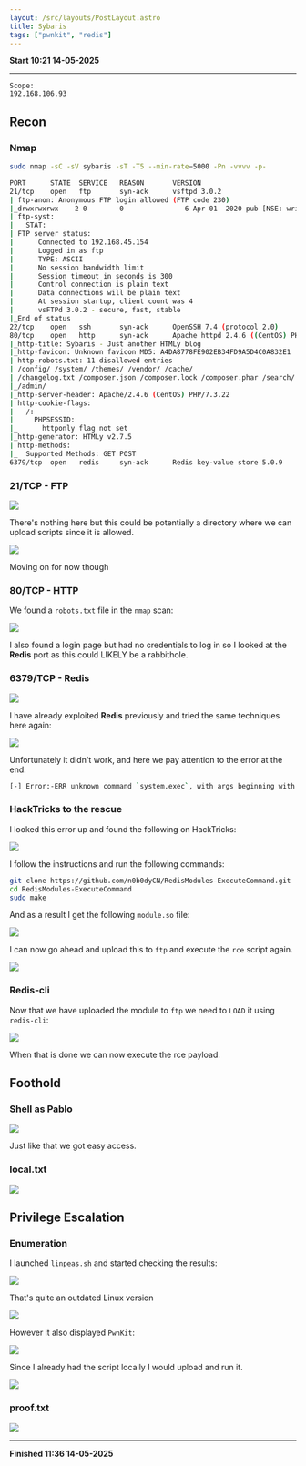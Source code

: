 ```yaml
---
layout: /src/layouts/PostLayout.astro
title: Sybaris
tags: ["pwnkit", "redis"]
---
```

**Start 10:21 14-05-2025**

---
```
Scope:
192.168.106.93
```
## Recon

### Nmap

```bash
sudo nmap -sC -sV sybaris -sT -T5 --min-rate=5000 -Pn -vvvv -p-

PORT      STATE  SERVICE   REASON       VERSION
21/tcp    open   ftp       syn-ack      vsftpd 3.0.2
| ftp-anon: Anonymous FTP login allowed (FTP code 230)
|_drwxrwxrwx    2 0        0               6 Apr 01  2020 pub [NSE: writeable]
| ftp-syst: 
|   STAT: 
| FTP server status:
|      Connected to 192.168.45.154
|      Logged in as ftp
|      TYPE: ASCII
|      No session bandwidth limit
|      Session timeout in seconds is 300
|      Control connection is plain text
|      Data connections will be plain text
|      At session startup, client count was 4
|      vsFTPd 3.0.2 - secure, fast, stable
|_End of status
22/tcp    open   ssh       syn-ack      OpenSSH 7.4 (protocol 2.0)
80/tcp    open   http      syn-ack      Apache httpd 2.4.6 ((CentOS) PHP/7.3.22)
|_http-title: Sybaris - Just another HTMLy blog
|_http-favicon: Unknown favicon MD5: A4DA8778FE902EB34FD9A5D4C0A832E1
| http-robots.txt: 11 disallowed entries 
| /config/ /system/ /themes/ /vendor/ /cache/ 
| /changelog.txt /composer.json /composer.lock /composer.phar /search/ 
|_/admin/
|_http-server-header: Apache/2.4.6 (CentOS) PHP/7.3.22
| http-cookie-flags: 
|   /: 
|     PHPSESSID: 
|_      httponly flag not set
|_http-generator: HTMLy v2.7.5
| http-methods: 
|_  Supported Methods: GET POST
6379/tcp  open   redis     syn-ack      Redis key-value store 5.0.9
```

### 21/TCP - FTP

![](../../../assets/714ef66058b91195132748f960864589.png)

There's nothing here but this could be potentially a directory where we can upload scripts since it is allowed.

![](../../../assets/b34450a7fd4c06b60f6e4193231bd3ff.png)

Moving on for now though

### 80/TCP - HTTP

We found a `robots.txt` file in the `nmap` scan:

![](../../../assets/70ed315645ee82e6c7033e78c0baf805.png)

I also found a login page but had no credentials to log in so I looked at the **Redis** port as this could LIKELY be a rabbithole.

### 6379/TCP - Redis

![](../../../assets/9a102e46574a323696f6ffd21c629b1c.png)

I have already exploited **Redis** previously and tried the same techniques here again:

![](../../../assets/b0c546d94bc04e33ff90e84f43851f8c.png)

Unfortunately it didn't work, and here we pay attention to the error at the end:

```bash
[-] Error:-ERR unknown command `system.exec`, with args beginning with: `whoami`, , check your module!
```

### HackTricks to the rescue

I looked this error up and found the following on HackTricks:

![](../../../assets/a0d2b582614a8bf95dc8e74fc99c3b7d.png)

I follow the instructions and run the following commands:

```bash
git clone https://github.com/n0b0dyCN/RedisModules-ExecuteCommand.git
cd RedisModules-ExecuteCommand
sudo make
```

And as a result I get the following `module.so` file:

![](../../../assets/aa5926c0555ea331788397c56cb4cc13.png)

I can now go ahead and upload this to `ftp` and execute the `rce` script again.

![](../../../assets/9df7474813b94fe36a11fb02ac258ff1.png)

### Redis-cli

Now that we have uploaded the module to `ftp` we need to `LOAD` it using `redis-cli`:

![](../../../assets/c6d899dc9d5f1a913b764315016d6023.png)

When that is done we can now execute the rce payload.

## Foothold
### Shell as Pablo

![](../../../assets/e5bf337e083bfd30542ed6678f351093.png)

Just like that we got easy access.

### local.txt

![](../../../assets/3a9fc8aad6ec981fd8ab20d4ad2c1004.png)

## Privilege Escalation
### Enumeration

I launched `linpeas.sh` and started checking the results:

![](../../../assets/fcbcbeea582491b2706fe1c769ac0467.png)

That's quite an outdated Linux version

![](../../../assets/930927e00618dcf71acdd8200ac996db.png)

However it also displayed `PwnKit`:

![](../../../assets/2e282ecc666b5f6cc8dd138dc09bf3f1.png)

Since I already had the script locally I would upload and run it.

![](../../../assets/d1a074326f2e7c8aa0b10749dd6b16fe.png)

### proof.txt

![](../../../assets/72479f2dd88b37a0a63911d8b348e0c1.png)

---

**Finished 11:36 14-05-2025**

[^Links]: [[OSCP Prep]]
